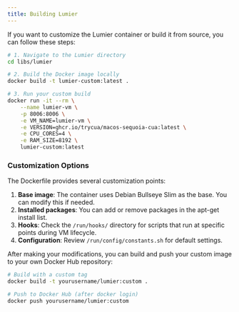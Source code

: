 ```yaml
---
title: Building Lumier
---
```


If you want to customize the Lumier container or build it from source, you can follow these steps:

```bash
# 1. Navigate to the Lumier directory
cd libs/lumier

# 2. Build the Docker image locally
docker build -t lumier-custom:latest .

# 3. Run your custom build
docker run -it --rm \
    --name lumier-vm \
    -p 8006:8006 \
    -e VM_NAME=lumier-vm \
    -e VERSION=ghcr.io/trycua/macos-sequoia-cua:latest \
    -e CPU_CORES=4 \
    -e RAM_SIZE=8192 \
    lumier-custom:latest
```

### Customization Options

The Dockerfile provides several customization points:

1. **Base image**: The container uses Debian Bullseye Slim as the base. You can modify this if needed.
2. **Installed packages**: You can add or remove packages in the apt-get install list.
3. **Hooks**: Check the `/run/hooks/` directory for scripts that run at specific points during VM lifecycle.
4. **Configuration**: Review `/run/config/constants.sh` for default settings.

After making your modifications, you can build and push your custom image to your own Docker Hub repository:

```bash
# Build with a custom tag
docker build -t yourusername/lumier:custom .

# Push to Docker Hub (after docker login)
docker push yourusername/lumier:custom
```